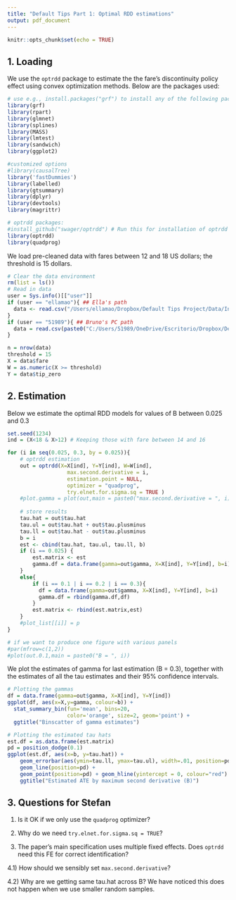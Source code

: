 ```yaml
---
title: "Default Tips Part 1: Optimal RDD estimations"
output: pdf_document
---
```


```r
knitr::opts_chunk$set(echo = TRUE)
```

## 1. Loading


We use the `optrdd` package to estimate the the fare's discontinuity policy effect using convex optimization methods. Below are the packages used:


```r
# use e.g., install.packages("grf") to install any of the following packages.
library(grf)
library(rpart)
library(glmnet)
library(splines)
library(MASS)
library(lmtest)
library(sandwich)
library(ggplot2)

#customized options
#library(causalTree)
library('fastDummies')
library(labelled)
library(gtsummary)
library(dplyr)
library(devtools)
library(magrittr) 

# optrdd packages:
#install_github("swager/optrdd") # Run this for installation of optrdd
library(optrdd)
library(quadprog)
```

We load pre-cleaned data with fares between 12 and 18 US dollars; the threshold is 15 dollars.

```r
# Clear the data environment
rm(list = ls())
# Read in data
user = Sys.info()[["user"]]
if (user == "ellamao"){ ## Ella's path 
  data <- read.csv("/Users/ellamao/Dropbox/Default Tips Project/Data/Intermediate/fare_1218_recoded.csv")
}
if (user == "51989"){ ## Bruno's PC path
  data = read.csv(paste0("C:/Users/51989/OneDrive/Escritorio/Dropbox/Default Tips Project/Data/Intermediate/fare_1218_recoded.csv"))
}

n = nrow(data)
threshold = 15
X = data$fare
W = as.numeric(X >= threshold)
Y = data$tip_zero

```

## 2. Estimation

Below we estimate the optimal RDD models for values of B between 0.025 and 0.3

```r
set.seed(1234)
ind = (X<18 & X>12) # Keeping those with fare between 14 and 16

for (i in seq(0.025, 0.3, by = 0.025)){
    # optrdd estimation
    out = optrdd(X=X[ind], Y=Y[ind], W=W[ind], 
                   max.second.derivative = i, 
                   estimation.point = NULL, 
                   optimizer = "quadprog",
                   try.elnet.for.sigma.sq = TRUE )
    #plot.gamma = plot(out,main = paste0("max.second.derivative = ", i)) # Keeping this as comment since these plots are literally all the same....
    
    # store results
    tau.hat = out$tau.hat
    tau.ul = out$tau.hat + out$tau.plusminus
    tau.ll = out$tau.hat - out$tau.plusminus
    b = i
    est <- cbind(tau.hat, tau.ul, tau.ll, b)
    if (i == 0.025) {
        est.matrix <- est
        gamma.df = data.frame(gamma=out$gamma, X=X[ind], Y=Y[ind], b=i)
    }
    else{
        if (i == 0.1 | i == 0.2 | i == 0.3){
          df = data.frame(gamma=out$gamma, X=X[ind], Y=Y[ind], b=i)
          gamma.df = rbind(gamma.df,df)
        }
        est.matrix <- rbind(est.matrix,est)
    }
    #plot_list[[i]] = p
}

# if we want to produce one figure with various panels
#par(mfrow=c(1,2))
#plot(out.0.1,main = paste0("B = ", i))
```

We plot the estimates of gamma for last estimation (B = 0.3), together with the estimates of all the tau estimates and their 95% confidence intervals.

```r
# Plotting the gammas
df = data.frame(gamma=out$gamma, X=X[ind], Y=Y[ind])
ggplot(df, aes(x=X,y=gamma, colour=b)) +
  stat_summary_bin(fun='mean', bins=20,
                   color='orange', size=2, geom='point') +
  ggtitle("Binscatter of gamma estimates")
```

```r
# Plotting the estimated tau hats
est.df = as.data.frame(est.matrix)
pd = position_dodge(0.1)
ggplot(est.df, aes(x=b, y=tau.hat)) + 
    geom_errorbar(aes(ymin=tau.ll, ymax=tau.ul), width=.01, position=pd) +
    geom_line(position=pd) +
    geom_point(position=pd) + geom_hline(yintercept = 0, colour="red") +
    ggtitle("Estimated ATE by maximum second derivative (B)")
```

## 3. Questions for Stefan 

1) Is it OK if we only use the `quadprog` optimizer?

2) Why do we need `try.elnet.for.sigma.sq = TRUE`?

3) The paper's main specification uses multiple fixed effects. Does `optrdd` need this FE for correct identification?

4.1) How should we sensibly set `max.second.derivative`?

4.2) Why are we getting same tau.hat across B? We have noticed this does not happen when we use smaller random samples.
